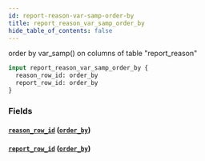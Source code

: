 ```yaml
---
id: report-reason-var-samp-order-by
title: report_reason_var_samp_order_by
hide_table_of_contents: false
---
```


order by var_samp() on columns of table "report_reason"

```graphql
input report_reason_var_samp_order_by {
  reason_row_id: order_by
  report_row_id: order_by
}
```

### Fields

#### [`reason_row_id`](#) ([`order_by`](../enums/order-by))

#### [`report_row_id`](#) ([`order_by`](../enums/order-by))
